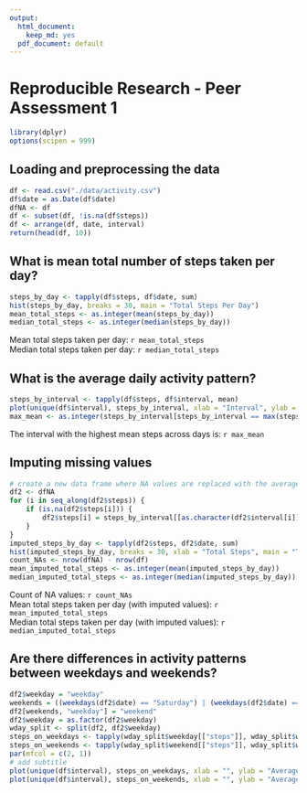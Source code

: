 ```yaml
---
output:
  html_document: 
    keep_md: yes
  pdf_document: default
---
```

# Reproducible Research - Peer Assessment 1


```r
library(dplyr)
options(scipen = 999)
```

## Loading and preprocessing the data
```r
df <- read.csv("./data/activity.csv")
df$date = as.Date(df$date)
dfNA <- df
df <- subset(df, !is.na(df$steps))
df <- arrange(df, date, interval)
return(head(df, 10))
```


## What is mean total number of steps taken per day?
```r
steps_by_day <- tapply(df$steps, df$date, sum)
hist(steps_by_day, breaks = 30, main = "Total Steps Per Day")
mean_total_steps <- as.integer(mean(steps_by_day))
median_total_steps <- as.integer(median(steps_by_day))
```
Mean total steps taken per day: `r mean_total_steps`  
Median total steps taken per day: `r median_total_steps`  


## What is the average daily activity pattern?
```r
steps_by_interval <- tapply(df$steps, df$interval, mean)
plot(unique(df$interval), steps_by_interval, xlab = "Interval", ylab = "Average Steps", main = "Average Steps Per Interval", type = "l")
max_mean <- as.integer(steps_by_interval[steps_by_interval == max(steps_by_interval)])
```
The interval with the highest mean steps across days is: `r max_mean`


## Imputing missing values
```r
# create a new data frame where NA values are replaced with the average from that interval
df2 <- dfNA
for (i in seq_along(df2$steps)) {
    if (is.na(df2$steps[i])) {
        df2$steps[i] = steps_by_interval[[as.character(df2$interval[i])]]
    }
}
imputed_steps_by_day <- tapply(df2$steps, df2$date, sum)
hist(imputed_steps_by_day, breaks = 30, xlab = "Total Steps", main = "Total Steps Per Day (Imputed)")
count_NAs <- nrow(dfNA) - nrow(df)
mean_imputed_total_steps <- as.integer(mean(imputed_steps_by_day))
median_imputed_total_steps <- as.integer(median(imputed_steps_by_day))
```
Count of NA values: `r count_NAs`  
Mean total steps taken per day (with imputed values): `r mean_imputed_total_steps`  
Median total steps taken per day (with imputed values): `r median_imputed_total_steps`  


## Are there differences in activity patterns between weekdays and weekends?
```r
df2$weekday = "weekday"
weekends = ((weekdays(df2$date) == "Saturday") | (weekdays(df2$date) == "Sunday"))
df2[weekends, "weekday"] = "weekend"
df2$weekday = as.factor(df2$weekday)
wday_split <- split(df2, df2$weekday)
steps_on_weekdays <- tapply(wday_split$weekday[["steps"]], wday_split$weekday[["interval"]], mean)
steps_on_weekends <- tapply(wday_split$weekend[["steps"]], wday_split$weekend[["interval"]], mean)
par(mfcol = c(2, 1))
# add subtitle
plot(unique(df$interval), steps_on_weekdays, xlab = "", ylab = "Average Steps", main = "Weekdays", type = "l")
plot(unique(df$interval), steps_on_weekends, xlab = "", ylab = "Average Steps", main = "Weekends", type = "l")
```
